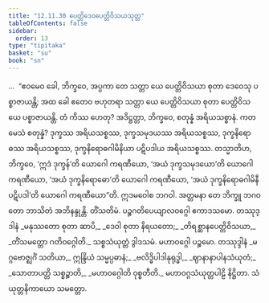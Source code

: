 ```yaml
---
title: "12.11.30 ပေတ္တိဒေဝပေတ္တိဝိသယသုတ္တ"
tableOfContents: false
sidebar:
  order: 13
type: "tipitaka"
basket: "su"
book: "sn"
---
```



<DynamicBreadcrumb />

<Division number="1201" book="sn" e="ch" v="18">

<Paragraph number="2545" book="sn">
…  “ဧဝမေဝ ခေါ, ဘိက္ခဝေ, အပ္ပကာ တေ သတ္တာ ယေ ပေတ္တိဝိသယာ စုတာ ဒေဝေသု ပစ္စာဇာယန္တိ; အထ ခေါ ဧတေဝ ဗဟုတရာ သတ္တာ ယေ ပေတ္တိဝိသယာ စုတာ ပေတ္တိဝိသယေ ပစ္စာဇာယန္တိ. တံ ကိဿ ဟေတု? အဒိဋ္ဌတ္တာ, ဘိက္ခဝေ, စတုန္နံ အရိယသစ္စာနံ. ကတမေသံ စတုန္နံ? ဒုက္ခဿ အရိယသစ္စဿ, ဒုက္ခသမုဒယဿ အရိယသစ္စဿ, ဒုက္ခနိရောဓဿ အရိယသစ္စဿ, ဒုက္ခနိရောဓဂါမိနိယာ ပဋိပဒါယ အရိယသစ္စဿ.
</Paragraph>

<Paragraph number="2546" book="sn">
တသ္မာတိဟ, ဘိက္ခဝေ, ‘ဣဒံ ဒုက္ခန်’တိ ယောဂေါ ကရဏီယော, ‘အယံ ဒုက္ခသမုဒယော’တိ ယောဂေါ ကရဏီယော, ‘အယံ ဒုက္ခနိရောဓော’တိ ယောဂေါ ကရဏီယော, ‘အယံ ဒုက္ခနိရောဓဂါမိနီ ပဋိပဒါ’တိ ယောဂေါ ကရဏီယော”တိ.
</Paragraph>

<Paragraph number="2547" book="sn">
ဣဒမဝေါစ ဘဂဝါ. အတ္တမနာ တေ ဘိက္ခူ ဘဂဝတော ဘာသိတံ အဘိနန္ဒုန္တိ.

</Paragraph>
</Division>

<Paragraph number="2548" type="center" book="sn">
တိံသတိမံ.



</Paragraph>

<Paragraph number="2549" type="center" book="sn">
ပဉ္စဂတိပေယျာလဝဂ္ဂေါ ဧကာဒသမော.



</Paragraph>

<Paragraph number="2550" type="center" book="sn">
တဿုဒ္ဒါနံ


</Paragraph>

<Paragraph number="2551" type="verses" book="sn">
_မနုဿတော စုတာ ဆာပိ,_  
_ဒေဝါ စုတာ နိရယတော;_  
_တိရစ္ဆာနပေတ္တိဝိသယာ,_  
_တိံသမတ္တော ဂတိဝဂ္ဂေါတိ._  


</Paragraph>

<Paragraph number="2552" type="center" book="sn">
သစ္စသံယုတ္တံ ဒွါဒသမံ.



</Paragraph>

<Paragraph number="2553" type="center" book="sn">
မဟာဝဂ္ဂေါ ပဉ္စမော.



</Paragraph>

<Paragraph number="2554" type="center" book="sn">
တဿုဒ္ဒါနံ


</Paragraph>

<Paragraph number="2555" type="verses" book="sn">
_မဂ္ဂဗောဇ္ဈင်္ဂံ သတိယာ,_  
ဣန္ဒြိယံ သမ္မပ္ပဓာနံ;_  
_ဗလိဒ္ဓိပါဒါနုရုဒ္ဓါ,_  
_ဈာနာနာပါနသံယုတံ;_  
_သောတာပတ္တိ သစ္စဉ္စာတိ,_  
_မဟာဝဂ္ဂေါတိ ဝုစ္စတီတိ._  


</Paragraph>

<Paragraph number="2556" type="center" book="sn">
မဟာဝဂ္ဂသံယုတ္တပါဠိ နိဋ္ဌိတာ.



</Paragraph>

<Paragraph number="2557" type="center" book="sn">
သံယုတ္တနိကာယော သမတ္တော.
</Paragraph>
